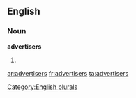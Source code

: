 
==English==

===Noun===
'''advertisers'''

# {{plural of|[[advertiser]]}}

[[Category:English plurals]]

[[ar:advertisers]]
[[fr:advertisers]]
[[ta:advertisers]]
